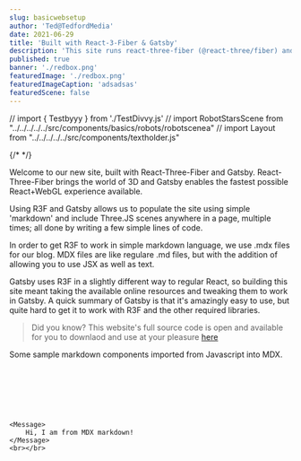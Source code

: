 ```yaml
---
slug: basicwebsetup
author: 'Ted@TedfordMedia'
date: 2021-06-29
title: 'Built with React-3-Fiber & Gatsby'
description: 'This site runs react-three-fiber (@react-three/fiber) and Gatsby'
published: true
banner: './redbox.png'
featuredImage: './redbox.png'
featuredImageCaption: 'adsadsas'
featuredScene: false
---
```

// import { Testbyyy } from './TestDivvy.js'
// import RobotStarsScene from "../../../../../src/components/basics/robots/robotscenea" 
// import Layout from "../../../../../src/components/textholder.js" 

{/* <RobotStarsScene/> */}
<Layout>  

Welcome to our new site, built with React-Three-Fiber and Gatsby.  React-Three-Fiber brings the world of 3D and Gatsby enables the fastest possible React+WebGL experience available.  

Using R3F and Gatsby allows us to populate the site using simple 'markdown' and include Three.JS scenes anywhere in a page, multiple times; all done by writing a few simple lines of code.

In order to get R3F to work in simple markdown language, we use .mdx files for our blog.  MDX files are like regulare .md files, but with the addition of allowing you to use JSX as well as text.  

Gatsby uses R3F in a slightly different way to regular React, so building this site meant taking the available online resources and tweaking them to work in Gatsby.  A quick summary of Gatsby is that it's amazingly easy to use, but quite hard to get it to work with R3F and the other required libraries.     

>Did you know? This website's full source code is open and available for you to downlaod and use at your pleasure <a href="https://github.com/TedfordMedia/tedfordmedia">here</a>
  
Some sample markdown components imported from Javascript into MDX.
</Layout>

 
<br></br>

<Layout>  
    <Test/>
    <br></br>

    <Message>
        Hi, I am from MDX markdown!    
    </Message>     
    <br></br> 
</Layout>



 